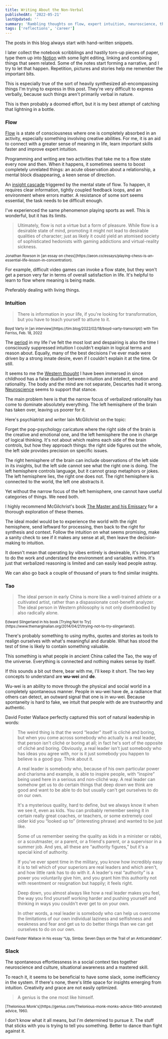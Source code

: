 ```yaml
---
title: Writing About the Non-Verbal
publishedAt: '2022-05-21'
lastUpdated: ''
summary: 'Rambling thoughts on flow, expert intuition, neuroscience, the Tao and charismatic power.'
tags: ['reflections', 'career']
---
```


The posts in this blog always start with hand-written snippets.

I later collect the notebook scribblings and hastily torn-up pieces of paper,
type them up into [Notion](https://www.notion.so/product) with some light editing,
linking and combining things that seem related. Some of the notes start forming a narrative,
and I try to let that happen. Repetition, pictures and stories help me remember the important bits.

This is especially true of the sort of heavily synthesized all-encompassing things
I'm trying to express in this post. They're very difficult to express verbally,
because such things aren't primarily verbal in nature.

This is then probably a doomed effort, but it is my best attempt of catching that lightning in a bottle.

### Flow

[Flow](https://www.sciencedirect.com/topics/psychology/flow-theory) is a state of consciousness
where one is completely absorbed in an activity, especially something involving creative abilities.
For me, it is an aid to connect with a greater sense of meaning in life, learn important skills
faster and improve expert intuition.

Programming and writing are two activities that take me to a flow state every now and then.
When it happens, it sometimes seems to boost completely unrelated things:
an acute observation about a relationship, a mental block disappearing,
a keen sense of direction.

An [insight cascade](https://www.meaningcrisis.co/episode-2-flow-metaphor-and-the-axial-revolution/)
triggered by the mental state of flow. To happen, it requires clear information,
tightly coupled feedback loops, and an environment where errors matter. A resistance of
some sort seems essential, the task needs to be difficult enough.

I've experienced the same phenomenon playing sports as well. This is wonderful, but it has its limits.

> Ultimately, flow is not a virtue but a form of pleasure.
> While flow is a desirable state of mind, promoting it might not lead to desirable qualities
> of character; just as likely it could yield an atomised society of sophisticated hedonists
> with gaming addictions and virtual-reality sickness.

<small>
  Jonathan Rowson in [an essay on
  chess](https://aeon.co/essays/playing-chess-is-an-essential-life-lesson-in-concentration).
</small>

For example, difficult video games can invoke a flow state, but they won't get a person very far
in terms of overall satisfaction in life. It's helpful to learn to flow where meaning is being made.

Preferably dealing with living things.

### Intuition

> There is information in your life, if you're looking for transformation,
> but you have to teach yourself to attune to it.

<small>
  Boyd Varty in [an interview](https://tim.blog/2022/02/18/boyd-varty-transcript/) with
  Tim Ferriss, Feb. 18, 2022
</small>

The [period](/blog/switching-lanes) in my life I've felt the most lost and despairing is also the time I consciously
suppressed intuition I couldn't explain in logical terms and reason about. Equally,
many of the best decisions I've ever made were driven by a strong innate desire, even if I couldn't
explain it at the time. Or still.

It seems to me the [Western thought](https://www.britannica.com/event/Enlightenment-European-history)
I have been immersed in since childhood has a false dualism between intuition and intellect,
emotion and rationality. The body and the mind are not separate, Descartes had it wrong.
[Neuroscience](https://scitechconnect.elsevier.com/brief-history-explanation/) seems to support that stance.

The main problem here is that the narrow focus of verbalized rationality has come to dominate absolutely everything.
The left hemisphere of the brain has taken over, leaving us poorer for it.

Here's psychiatrist and writer Iain McGilchrist on the topic:

<YTPlayer url="https://www.youtube.com/watch?v=dFs9WO2B8uI" />

Forget the pop-psychology caricature where the right side of the brain is the creative and emotional one,
and the left hemisphere the one in charge of logical thinking. It's not about which realms each
side of the brain controls, but how they approach things: the right side figures out the whole,
the left side provides precision on specific issues.

The right hemisphere of the brain can include observations of the left side in its insights,
but the left side cannot see what the right one is doing. The left hemisphere
controls language, but it cannot grasp metaphors or jokes. The left hemisphere lies,
the right one does not. The right hemisphere is connected to the world, the left one abstracts it.

Yet without the narrow focus of the left hemisphere, one cannot have useful categories of things.
We need both.

I highly recommend McGilchrist's book [The Master and his Emissary](https://en.wikipedia.org/wiki/The_Master_and_His_Emissary)
for a thorough exploration of these themes.

The ideal model would be to experience the world with the right hemisphere,
send leftward for processing, then back to the right for synthesis and context.
Follow the intuition on what seems promising, make a sanity check to see if it makes any sense at all,
then leave the decision-making to intuition.

It doesn't mean that operating by vibes entirely is desireable, it's important to do the work
and understand the environment and variables within. It's just that verbalized reasoning is
limited and can easily lead people astray.

We can also go back a couple of thousand of years to find similar insights.

### Tao

> The ideal person in early China is more like a well-trained athlete or
> a cultivated artist, rather than a dispassionate cost-benefit analyzer.
> The ideal person in Western philosophy is not only disembodied by also radically alone.

<small>
  Edward Slingerland in his book [Trying Not to
  Try](https://www.themarginalian.org/2014/04/21/trying-not-to-try-slingerland/).
</small>

There's probably something to using myths, quotes and stories as tools to
realign ourselves with what's meaningful and durable. What has stood the test of time
is likely to contain something valuable.

This something is what people in ancient China called the Tao, the way of the universe.
Everything is connected and nothing makes sense by itself.

If this sounds a bit out there, bear with me, I'll keep it short. The two key concepts
to understand are **wu-wei** and **de**.

Wu-wei is an ability to move through the physical and social world in a completely spontaneous manner.
People in wu-wei have de, a radiance that others can detect, an outward signal that one is in wu-wei.
Because spontaneity is hard to fake, we intuit that people with de are trustworthy and authentic.

David Foster Wallace perfectly captured this sort of natural leadership in words:

> The weird thing is that the word “leader” itself is cliché and boring,
> but when you come across somebody who actually is a real leader,
> that person isn't cliché or boring at all; in fact he's sort of the opposite of cliché and boring.
> Obviously, a real leader isn't just somebody who has ideas you agree with,
> nor is it just somebody you happen to believe is a good guy. Think about it.
>
> A real leader is somebody who, because of his own particular power and charisma and example,
> is able to inspire people, with “inspire” being used here in a serious and non-cliché way.
> A real leader can somehow get us to do certain things that deep down we think are good and
> want to be able to do but usually can't get ourselves to do on our own.
>
> It's a mysterious quality, hard to define, but we always know it when we see it, even as kids.
> You can probably remember seeing it in certain really great coaches, or teachers,
> or some extremely cool older kid you “looked up to” (interesting phrase) and wanted to be just like.
>
> Some of us remember seeing the quality as kids in a minister or rabbi, or a scoutmaster, or a parent,
> or a friend's parent, or a supervisor in a summer job. And yes, all these are “authority figures,”
> but it's a special kind of authority.
>
> If you've ever spent time in the military, you know how incredibly easy it is to tell
> which of your superiors are real leaders and which aren't, and how little rank has to do with it.
> A leader's real “authority” is a power you voluntarily give him, and you grant him this authority
> not with resentment or resignation but happily; it feels right.
>
> Deep down, you almost always like how a real leader makes you feel,
> the way you find yourself working harder and pushing yourself and thinking in ways you couldn't
> ever get to on your own.
>
> In other words, a real leader is somebody who can help us overcome the limitations of our
> own individual laziness and selfishness and weakness and fear and get us to do better things
> than we can get ourselves to do on our own.

<small>
  David Foster Wallace in his essay “Up, Simba: Seven Days on the Trail of an
  Anticandidate”.
</small>

### Slack

The spontaneous effortlessness in a social context ties together neuroscience and culture,
situational awareness and a mastered skill.

To reach it, it seems to be beneficial to have some slack, some inefficiency in the system.
If there's none, there's little space for insights emerging from intuition. Creativity
and grace are not easily optimized.

> A genius is the one most like himself.

<small>
  [Thelonious Monk's](https://genius.com/Thelonious-monk-monks-advice-1960-annotated)
  advice, 1960.
</small>

I don't know what it all means, but I'm determined to pursue it. The stuff that sticks
with you is trying to tell you something. Better to dance than fight against it.
